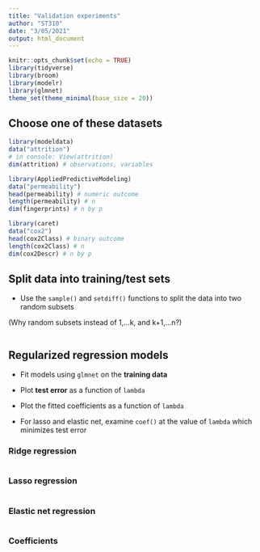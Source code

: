 ```yaml
---
title: "Validation experiments"
author: "ST310"
date: "3/05/2021"
output: html_document
---
```


```r
knitr::opts_chunk$set(echo = TRUE)
library(tidyverse) 
library(broom)     
library(modelr)    
library(glmnet)    
theme_set(theme_minimal(base_size = 20))
```

## Choose one of these datasets

```r
library(modeldata)
data("attrition")
# in console: View(attrition)
dim(attrition) # observations, variables
```

```r
library(AppliedPredictiveModeling)
data("permeability")
head(permeability) # numeric outcome
length(permeability) # n
dim(fingerprints) # n by p
```

```r
library(caret)
data("cox2")
head(cox2Class) # binary outcome
length(cox2Class) # n
dim(cox2Descr) # n by p
```

## Split data into training/test sets

- Use the `sample()` and `setdiff()` functions to split the data into two random subsets

(Why random subsets instead of 1,...k, and k+1,...n?)

```r

```

## Regularized regression models

- Fit models using `glmnet` on the **training data**

- Plot **test error** as a function of `lambda`

- Plot the fitted coefficients as a function of `lambda`

- For lasso and elastic net, examine `coef()` at the value of `lambda` which minimizes test error

### Ridge regression

```r

```

### Lasso regression

```r

```

### Elastic net regression

```r

```

### Coefficients
